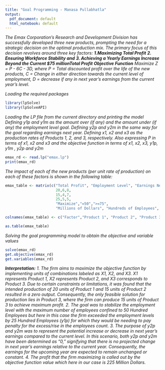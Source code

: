 ```yaml
---
title: "Goal Programming - Manasa Pullabhatla"
output:
  pdf_document: default
  html_notebook: default
---
```

*The Emax Corporation's Research and Development Division has successfully developed three new products, prompting the need for a strategic decision on the optimal production mix. The primary focus of this decision revolves around three key factors:* 
\newline
***1.Maximizing Total Profit***
\newline
***2. Ensuring Workforce Stability and*** 
\newline
***3. Achieving a Yearly Earnings Increase Beyond the Current $75 millionTotal Profit*** 
\newline
\vspace{1mm}
\newline
***Objective Function***
\newline
*Maximize Z = P - 6C - 3D, where*
\newline
*P = Total discounted profit over the life of the new products,*
\newline
*C = Change in either direction towards the current level of employment,*
\newline
*D = decrease if any in next year’s earnings from the current year’s level.*
\newline

*Loading the required packages*
```r
library(lpSolve)
library(lpSolveAPI)
```

*Loading the LP file from the current directory and printing the model*\vspace{1mm}
\newline
*Defining y1p and y1m as the amount over (if any) and the amount under (if any) the employment level goal.*\vspace{1mm}
\newline
*Defining y2p and y2m in the same way for the goal regarding earnings next year.*\vspace{1mm}
\newline
*Defining x1, x2 and x3 as the production rates of Products 1, 2, and 3, respectively.*\vspace{1mm}
\newline
*Also expressing P in terms of x1, x2 and x3 and the objective function in terms of x1, x2, x3, y1p, y1m , y2p and y2m*

```r
emax_rd <- read.lp("emax.lp")
print(emax_rd)
```
*The impact of each of the new products (per unit rate of production) on each of these factors is shown in the following table:*
```r
emax_table <- matrix(c("Total Profit", "Employment Level", "Earnings Next Year",
                       20,6,8,
                       15,4,7,
                       25,5,5,
                       "Maximize","=50",">=75",
                       "Millions of Dollars", "Hundreds of Employees", "Millions of Dollars"), ncol=6, byrow = F)

colnames(emax_table) <- c("Factor","Product 1", "Product 2", "Product 3", "Goal", "Units")

as.table(emax_table)
```
*Solving the goal programming model to obtain the objective and variable values*
```r
solve(emax_rd)
get.objective(emax_rd)
get.variables(emax_rd)
```
***Interpretation:***
\newline
*1. The firm aims to maximize the objective function by implementing units of combinations labeled as X1, X2, and X3. X1 represents Product 1, X2 represents Product 2, and X3 corresponds to Product 3. Due to certain constraints or limitations, it was found that the intended production of 20 units of Product 1 and 15 units of Product 2 resulted in a zero output. Consequently, the only feasible solution for production lies in Product 3, where the firm can produce 15 units of Product 3 to achieve maximum profit.*\vspace{2mm}
\newline
*2. The goal was to stabilize the employment level with the maximum number of employees confined to 50 Hundred Employees but here in this case the firm exceeded the employment levels by 25 Hundred Employees (y1p) for which they would be needing to pay penalty for the excess/rise in the employees count.*\vspace{2mm}
\newline
*3. The purpose of y2p and y2m was to represent the potential increase or decrease in next year's earnings compared to the current level. In this scenario, both y2p and y2m have been determined as "0," signifying that there is no projected change in next year's earnings relative to the current year. Consequently, the earnings for the upcoming year are expected to remain unchanged or constant.*\vspace{2mm}
\newline
*4. The profit that the firm maximizing is called out by the objective function value which here in our case is 225 Million Dollars.*